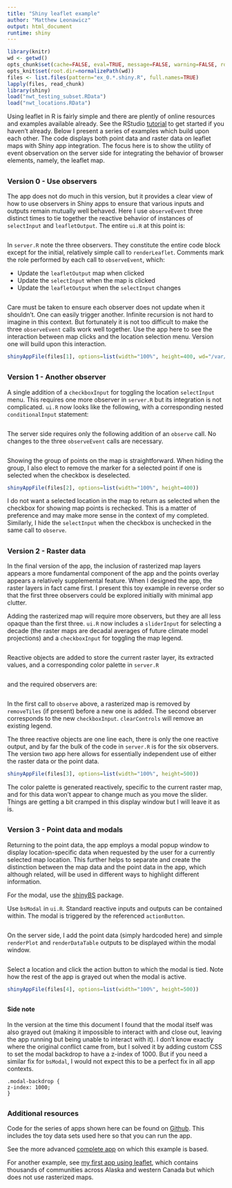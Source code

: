 ```yaml
---
title: "Shiny leaflet example"
author: "Matthew Leonawicz"
output: html_document
runtime: shiny
---
```


```r
library(knitr)
wd <- getwd()
opts_chunk$set(cache=FALSE, eval=TRUE, message=FALSE, warning=FALSE, root.dir=normalizePath(wd))
opts_knit$set(root.dir=normalizePath(wd))
files <- list.files(pattern="ex_0.*.shiny.R", full.names=TRUE)
lapply(files, read_chunk)
library(shiny)
load("nwt_testing_subset.RData")
load("nwt_locations.RData")
```

Using leaflet in R is fairly simple and there are plently of online resources and examples available already.
See the RStudio [tutorial](https://rstudio.github.io/leaflet/) to get started if you haven't already.
Below I present a series of examples which build upon each other.
The code displays both point data and raster data on leaflet maps with Shiny app integration.
The focus here is to show the utility of event observation on the server side for integrating the behavior of browser elements, namely, the leaflet map.

##
##
### Version 0 - Use observers

The app does not do much in this version, but it provides a clear view of how to use observers in Shiny apps to ensure that various inputs and outputs remain mutually well behaved.
Here I use `observeEvent` three distinct times to tie together the reactive behavior of instances of `selectInput` and `leafletOutput`.
The entire `ui.R` at this point is:

```r
```

In `server.R` note the three observers. They constitute the entire code block except for the initial, relatively simple call to `renderLeaflet`.
Comments mark the role performed by each call to `observeEvent`, which:

*    Update the `leafletOutput` map when clicked
*    Update the `selectInput` when the map is clicked
*    Update the `leafletOutput` when the `selectInput` changes

```r
```

Care must be taken to ensure each observer does not update when it shouldn't. One can easily trigger another. Infinite recursion is not hard to imagine in this context.
But fortunately it is not too difficult to make the three `observeEvent` calls work well together.
Use the app here to see the interaction between map clicks and the location selection menu. Version one will build upon this interaction.

```r
shinyAppFile(files[1], options=list(width="100%", height=400, wd="/var/www/shiny-server/shiny-apps/ex/leaflet"))
```

##
##
### Version 1 - Another observer

A single addition of a `checkboxInput` for toggling the location `selectInput` menu.
This requires one more observer in `server.R` but its integration is not complicated.
`ui.R` now looks like the following, with a corresponding nested `conditionalInput` statement:

```r
```

The server side requires only the following addition of an `observe` call. No changes to the three `observeEvent` calls are necessary.

```r
```

Showing the group of points on the map is straightforward.
When hiding the group, I also elect to remove the marker for a selected point if one is selected when the checkbox is deselected.

```r
shinyAppFile(files[2], options=list(width="100%", height=400))
```

I do not want a selected location in the map to return as selected when the checkbox for showing map points is rechecked.
This is a matter of preference and may make more sense in the context of my completed.
Similarly, I hide the `selectInput` when the checkbox is unchecked in the same call to `observe`.

##
##
### Version 2 - Raster data

In the final version of the app, the inclusion of rasterized map layers appears a more fundamental component of the app and the points overlay appears a relatively supplemental feature.
When I designed the app, the raster layers in fact came first. I present this toy example in reverse order so that the first three observers could be explored initially with minimal app clutter.

Adding the rasterized map will require more observers, but they are all less opaque than the first three.
`ui.R` now includes a `sliderInput` for selecting a decade (the raster maps are decadal averages of future climate model projections) and a `checkboxInput` for toggling the map legend.

```r
```

Reactive objects are added to store the current raster layer, its extracted values, and a corresponding color palette in `server.R`

```r
```

and the required observers are:

```r
```

In the first call to `observe` above, a rasterized map is removed by `removeTiles` (if present) before a new one is added.
The second observer corresponds to the new `checkboxInput`. `clearControls` will remove an existing legend.

The three reactive objects are one line each, there is only the one reactive output, and by far the bulk of the code in `server.R` is for the six observers.
The version two app here allows for essentially independent use of either the raster data or the point data.

```r
shinyAppFile(files[3], options=list(width="100%", height=500))
```

The color palette is generated reactively, specific to the current raster map, and for this data won't appear to change much as you move the slider.
Things are getting a bit cramped in this display window but I will leave it as is.

##
##
### Version 3 - Point data and modals

Returning to the point data, the app employs a modal popup window to display location-specific data when requested by the user for a currently selected map location.
This further helps to separate and create the distinction between the map data and the point data in the app,
which although related, will be used in different ways to highlight different information.

For the modal, use the [shinyBS](https://ebailey78.github.io/shinyBS/index.html) package.

Use `bsModal` in `ui.R`. Standard reactive inputs and outputs can be contained within. The modal is triggered by the referenced `actionButton`.

```r
```

On the server side, I add the point data (simply hardcoded here) and simple `renderPlot` and `renderDataTable` outputs to be displayed within the modal window.

```r
```

Select a location and click the action button to which the modal is tied. Note how the rest of the app is grayed out when the modal is active.

```r
shinyAppFile(files[4], options=list(width="100%", height=500))
```

##
#### Side note
In the version at the time this document I found that the modal itself was also grayed out (making it impossible to interact with and close out, leaving the app running but being unable to interact with it).
I don't know exactly where the original conflict came from, but I solved it by adding custom CSS to set the modal backdrop to have a z-index of 1000.
But if you need a similar fix for `bsModal`, I would not expect this to be a perfect fix in all app contexts.

```
.modal-backdrop {
z-index: 1000;
}
```

##
##
### Additional resources

Code for the series of apps shown here can be found on [Github](https://github.com/leonawicz/nwt).
This includes the toy data sets used here so that you can run the app.

See the more advanced [complete app](http://shiny.snap.uaf.edu/nwtapp/) on which this example is based.

For another example, see [my first app using leaflet](http://shiny.snap.uaf.edu/cc4liteFinal/),
which contains thousands of communities across Alaska and western Canada but which does not use rasterized maps.
